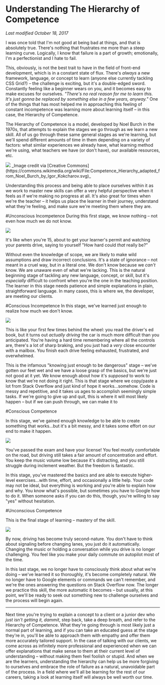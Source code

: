 # Understanding The Hierarchy of Competence

*Last modified October 18, 2017* 

I was once told that I'm not good at being bad at things, and that is absolutely true. There's nothing that frustrates me more than a steep learning curve. Logically, I know that failure is a part of growth; emotionally, I'm a perfectionist and I hate to fail. 

This, obviously, is not the best trait to have in the field of front-end development, which is in a constant state of flux. There's _always_ a new framework, language, or concept to learn (anyone else currently tackling CSS Grid?) – the challenge is exciting, but it's a double-edged sword. Constantly feeling like a beginner wears on you, and it becomes easy to make excuses for ourselves. _"There's no real reason for me to learn this. It's just gonna be replaced by something else in a few years, anyway."_ One of the things that has most helped me in approaching this feeling of constant incompetence was learning more about learning itself – in this case, the Hierarchy of Competence. 

The Hierarchy of Competence is a model, developed by Noel Burch in the 1970s, that attempts to explain the stages we go through as we learn a new skill. All of us go through these same general stages as we're learning, but we'll spend different amounts of time in them depending on a variety of factors: what similar experiences we already have, what learning method we're using, what teachers we have (or don't have), our available resources, etc.  

<img src="https://thepracticaldev.s3.amazonaws.com/i/o20ctdq5u1tvrfemufcr.png"/>
_Image credit via [Creative Commons](https://commons.wikimedia.org/wiki/File:Competence_Hierarchy_adapted_from_Noel_Burch_by_Igor_Kokcharov.svg)_

Understanding this process and being able to place ourselves within it as we work to master new skills can offer a very helpful perspective when it feels as if we're making no progress at all. It's also great for times when we're the teacher – it helps us place the learner in their journey, understand what they're feeling, and make sure we're meeting them where they are. 

#Unconscious Incompetence
During this first stage, we know nothing – not even how much we do not know. 

<img src="http://i0.kym-cdn.com/photos/images/original/000/527/985/04f.gif" />

It's like when you're 15, about to get your learner's permit and watching your parents drive, saying to yourself "How hard could _that_ really be?" 

Without even the knowledge of scope, we are likely to make wild assumptions and draw incorrect conclusions. It's a state of ignorance – not meant in a cruel way, but in a literal one. We don't know because we _can't_ know. We are unaware even of what we're lacking. This is the natural beginning stage of tackling any new language, concept, or skill, but it's _especially_ difficult to confront when you're the one in the teaching position. The learner in this stage needs patience and simple explanations in plain, straightforward language. In many cases, this is where we, the developer, are meeting our clients.  

#Conscious Incompetence 
In this stage, we've learned just enough to realize how much we don't know. 

<img src="http://identity-mag.com/wp-content/uploads/2015/08/tumblr_mnrbcbzrON1s7tz4so1_400.gif" />

This is like your first few times behind the wheel: you read the driver's ed book, but it turns out _actually driving_ the car is much more difficult than you anticipated. You're having a hard time remembering where all the controls are, there's a lot of sharp braking, and you just had a _very_ close encounter with a mailbox. You finish each drive feeling exhausted, frustrated, and overwhelmed. 

This is the infamous "knowing just enough to be dangerous" stage – we've gotten our feet wet and we have a loose grasp of the basics, but we're just not good at it yet. We know enough about how it's _supposed_ to work to know that we're not doing it right. This is that stage where we copy/paste a lot from Stack Overflow and just kind of hope it works...somehow. Code is messy and repetitive, and it takes us ages to accomplish seemingly simple tasks. If we're going to give up and quit, this is where it will most likely happen – but if we can push through, we can make it to

#Conscious Competence 

In this stage, we've gained enough knowledge to be able to create something that works...but it's a bit messy, and it takes some effort on our end to make it happen. 

<img src="https://media.giphy.com/media/GIEXgLDfghUSQ/giphy.gif"/>

You've passed the exam and have your license! You feel mostly comfortable on the road, but driving still takes a fair amount of concentration and effort. You keep the music volume low because it's distracting, and you still struggle during inclement weather. But the freedom is fantastic. 

In this stage, you've mastered the basics and are able to execute higher-level exercises...with time, effort, and occasionally a little help. Your code may not be ideal, but everything is working and you're able to explain how and why. You know what's possible, but sometimes you have to Google how to do it. When someone asks if you can do this, though, you're willing to say "yes" without hesitation. 

#Unconscious Competence

This is the final stage of learning – mastery of the skill. 

<img src="https://m.popkey.co/af3460/v0xrJ.gif"/>

By now, driving has become truly second-nature. You don't have to think about signaling before changing lanes, you just do it automatically. Changing the music or holding a conversation while you drive is no longer challenging. You feel like you make your daily commute on autopilot most of the time. 

In this last stage, we no longer have to consciously think about what we're doing – we've learned it so thoroughly, it's become completely natural. We no longer have to Google elements or commands we can't remember, and we're the ones answering the questions on Stack Overflow now. The longer we practice this skill, the more automatic it becomes – but usually, at this point, we'll be ready to seek out something new to challenge ourselves and the process will begin again. 

- - -

Next time you're trying to explain a concept to a client or a junior dev who _just isn't getting it, dammit_, step back, take a deep breath, and refer to the Hierarchy of Competence. What they're going through is most likely just a normal part of learning, and if you can take an educated guess at the stage they're in, you'll be able to approach them with empathy and offer them more accurately tailored support. In the case of talking with our clients, we come across as infinitely more professional and experienced when we can offer explanations that make sense to them at their current level of understanding – without making them feel foolish or stupid. And when we are the learners, understanding the hierarchy can help us be more forgiving to ourselves and embrace the role of failure as a natural, unavoidable part of the process. In a field where we'll all be learning for the rest of our careers, taking a look at learning itself will always be well worth our time. 